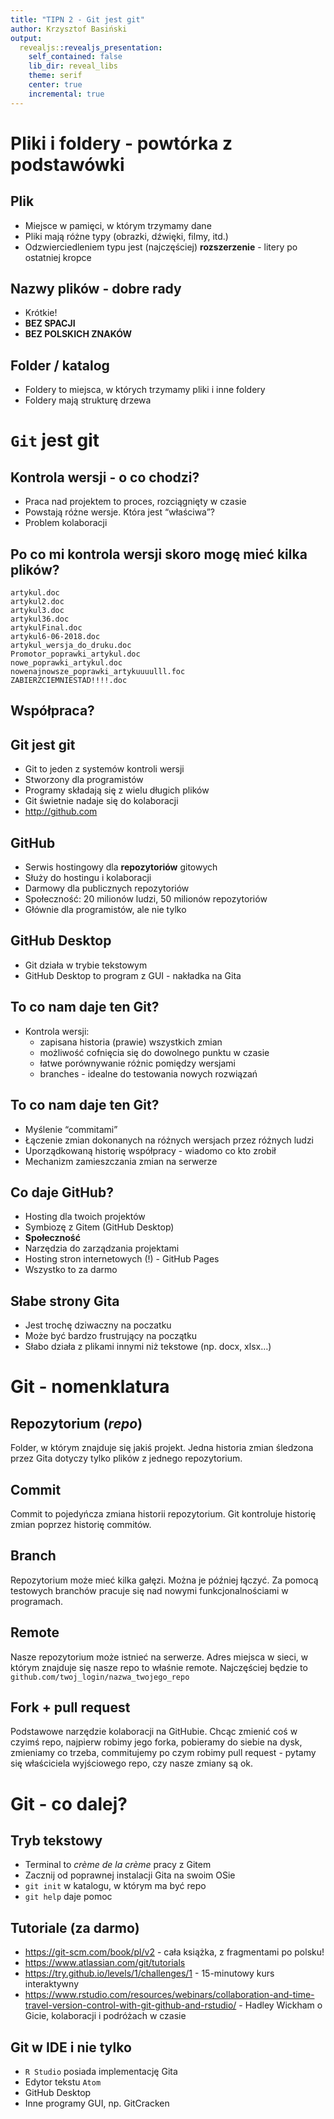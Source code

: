 ```yaml
---
title: "TIPN 2 - Git jest git"
author: Krzysztof Basiński
output:
  revealjs::revealjs_presentation:
    self_contained: false
    lib_dir: reveal_libs
    theme: serif
    center: true
    incremental: true
---
```


# Pliki i foldery - powtórka z podstawówki

## Plik

- Miejsce w pamięci, w którym trzymamy dane
- Pliki mają różne typy (obrazki, dźwięki, filmy, itd.)
- Odzwierciedleniem typu jest (najczęściej) **rozszerzenie** - litery po ostatniej kropce

## Nazwy plików - dobre rady

- Krótkie!
- **BEZ SPACJI**
- **BEZ POLSKICH ZNAKÓW**

## Folder / katalog

- Foldery to miejsca, w których trzymamy pliki i inne foldery
- Foldery mają strukturę drzewa


# `Git` jest git

## Kontrola wersji - o co chodzi?
- Praca nad projektem to proces, rozciągnięty w czasie
- Powstają różne wersje. Która jest "właściwa"?
- Problem kolaboracji

## Po co mi kontrola wersji skoro mogę mieć kilka plików?
```
artykul.doc
artykul2.doc
artykul3.doc
artykul36.doc
artykulFinal.doc
artykul6-06-2018.doc
artykul_wersja_do_druku.doc
Promotor_poprawki_artykul.doc
nowe_poprawki_artykul.doc
nowenajnowsze_poprawki_artykuuuulll.foc
ZABIERZCIEMNIESTAD!!!!.doc
```

## Współpraca?

## Git jest git
- Git to jeden z systemów kontroli wersji
- Stworzony dla programistów
- Programy składają się z wielu długich plików
- Git świetnie nadaje się do kolaboracji
- <http://github.com>

## GitHub
- Serwis hostingowy dla **repozytoriów** gitowych
- Służy do hostingu i kolaboracji
- Darmowy dla publicznych repozytoriów
- Społeczność: 20 milionów ludzi, 50 milionów repozytoriów
- Głównie dla programistów, ale nie tylko

## GitHub Desktop
- Git działa w trybie tekstowym
- GitHub Desktop to program z GUI - nakładka na Gita

## To co nam daje ten Git?
- Kontrola wersji:
    + zapisana historia (prawie) wszystkich zmian
    + możliwość cofnięcia się do dowolnego punktu w czasie
    + łatwe porównywanie różnic pomiędzy wersjami
    + branches - idealne do testowania nowych rozwiązań
    
## To co nam daje ten Git?
- Myślenie "commitami"
- Łączenie zmian dokonanych na różnych wersjach przez różnych ludzi
- Uporządkowaną historię współpracy - wiadomo co kto zrobił
- Mechanizm zamieszczania zmian na serwerze

## Co daje GitHub?
- Hosting dla twoich projektów
- Symbiozę z Gitem (GitHub Desktop)
- **Społeczność**
- Narzędzia do zarządzania projektami
- Hosting stron internetowych (!) - GitHub Pages
- Wszystko to za darmo
    
## Słabe strony Gita
- Jest trochę dziwaczny na poczatku
- Może być bardzo frustrujący na początku
- Słabo działa z plikami innymi niż tekstowe (np. docx, xlsx...)


# Git - nomenklatura

## Repozytorium (*repo*)
Folder, w którym znajduje się jakiś projekt. Jedna historia zmian śledzona przez Gita dotyczy tylko plików z jednego repozytorium.

## Commit
Commit to pojedyńcza zmiana historii repozytorium. Git kontroluje historię zmian poprzez historię commitów.

## Branch
Repozytorium może mieć kilka gałęzi. Można je później łączyć. Za pomocą testowych branchów pracuje się nad nowymi funkcjonalnościami w programach.

## Remote
Nasze repozytorium może istnieć na serwerze. Adres miejsca w sieci, w którym znajduje się nasze repo to właśnie remote. Najczęściej będzie to `github.com/twoj_login/nazwa_twojego_repo`

## Fork + pull request
Podstawowe narzędzie kolaboracji na GitHubie. Chcąc zmienić coś w czyimś repo, najpierw robimy jego forka, pobieramy do siebie na dysk, zmieniamy co trzeba, commitujemy po czym robimy pull request - pytamy się właściciela wyjściowego repo, czy nasze zmiany są ok.

# Git - co dalej?

## Tryb tekstowy
- Terminal to *crème de la crème* pracy z Gitem
- Zacznij od poprawnej instalacji Gita na swoim OSie
- `git init` w katalogu, w którym ma być repo
- `git help` daje pomoc

## Tutoriale (za darmo)
- <https://git-scm.com/book/pl/v2> - cała książka, z fragmentami po polsku!
- <https://www.atlassian.com/git/tutorials>
- <https://try.github.io/levels/1/challenges/1> - 15-minutowy kurs interaktywny
- <https://www.rstudio.com/resources/webinars/collaboration-and-time-travel-version-control-with-git-github-and-rstudio/> - Hadley Wickham o Gicie, kolaboracji i podróżach w czasie

## Git w IDE i nie tylko
- `R Studio` posiada implementację Gita
- Edytor tekstu `Atom`
- GitHub Desktop
- Inne programy GUI, np. GitCracken